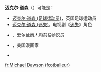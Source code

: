 {{noteTA
|T=zh-cn:迈克尔·道森; zh-tw:麥可·道森; zh-hk:米高·多遜;
|1=迈克=>zh-tw:麥可;迈克=>zh-hk:米高;迈克=>zh-mo:米高;
|2=zh-cn:迈克尔; zh-tw:麥可; zh-hk:米高;
|3=zh-cn:道森; zh-tw:道森; zh-hk:多遜;
|4=zh-cn:迷失; zh-tw:Lost檔案;
|5=迷失=>zh-hk:迷;Lost檔案=>zh-hk:迷;迷失=>zh-mo:迷;Lost檔案=>zh-mo:迷;
}}
'''迈克尔·道森'''（{{lang-en|Michael Dawson}}）可能是：

* [[迈克尔·道森_(足球运动员)|迈克尔·道森 (足球运动员)]]，英国足球运动员
* [[迈克尔·道森_(迷失)|迈克尔·道森 (迷失)]]，电视剧《[[迷失|迷失]]》角色
* {{link-en|迈克尔·道森 (商人)|Michael Dawson (businessman)}}，爱尔兰商人和前任参议员
* {{link-en|迈克·道森 (漫画家)|Mike Dawson}}，美国漫画家
* {{link-en|迈克·道森 (橄榄球员)|Mike Dawson (American football)}}

{{Disambiguation|Cat=五字人名译名消歧义}}

[[fr:Michael_Dawson_(footballeur)|fr:Michael Dawson (footballeur)]]